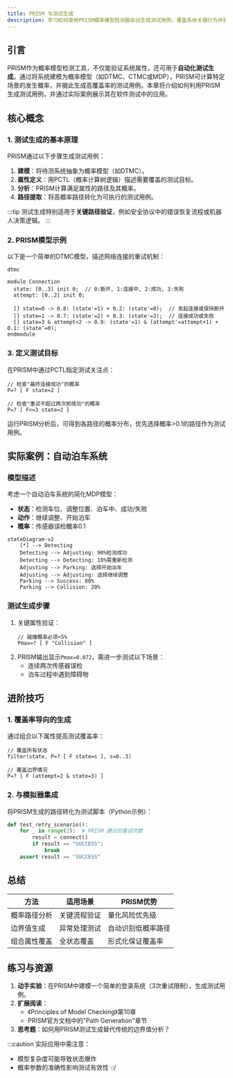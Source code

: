 ```yaml
---
title: PRISM 与测试生成
description: 学习如何使用PRISM概率模型检测器自动生成测试用例，覆盖系统关键行为并验证概率属性。
---
```


## 引言

PRISM作为概率模型检测工具，不仅能验证系统属性，还可用于**自动化测试生成**。通过将系统建模为概率模型（如DTMC、CTMC或MDP），PRISM可计算特定场景的发生概率，并据此生成高覆盖率的测试用例。本章将介绍如何利用PRISM生成测试用例，并通过实际案例展示其在软件测试中的应用。

## 核心概念

### 1. 测试生成的基本原理
PRISM通过以下步骤生成测试用例：
1. **建模**：将待测系统抽象为概率模型（如DTMC）。
2. **属性定义**：用PCTL（概率计算树逻辑）描述需要覆盖的测试目标。
3. **分析**：PRISM计算满足属性的路径及其概率。
4. **路径提取**：将高概率路径转化为可执行的测试用例。

:::tip
测试生成特别适用于**关键路径验证**，例如安全协议中的错误恢复流程或机器人决策逻辑。
:::

### 2. PRISM模型示例
以下是一个简单的DTMC模型，描述网络连接的重试机制：

```prism
dtmc

module Connection
  state: [0..3] init 0;  // 0:断开, 1:连接中, 2:成功, 3:失败
  attempt: [0..2] init 0;

  [] state=0 -> 0.8: (state'=1) + 0.2: (state'=0);  // 发起连接或保持断开
  [] state=1 -> 0.7: (state'=2) + 0.3: (state'=3);  // 连接成功或失败
  [] state=3 & attempt<2 -> 0.9: (state'=1) & (attempt'=attempt+1) + 0.1: (state'=0);
endmodule
```

### 3. 定义测试目标
在PRISM中通过PCTL指定测试关注点：

```prism
// 检查"最终连接成功"的概率
P=? [ F state=2 ]

// 检查"重试不超过两次即成功"的概率
P=? [ F<=3 state=2 ]
```

运行PRISM分析后，可得到各路径的概率分布，优先选择概率>0.1的路径作为测试用例。

## 实际案例：自动泊车系统

### 模型描述
考虑一个自动泊车系统的简化MDP模型：
- **状态**：检测车位、调整位置、泊车中、成功/失败
- **动作**：继续调整、开始泊车
- **概率**：传感器误检概率0.1

```mermaid
stateDiagram-v2
    [*] --> Detecting
    Detecting --> Adjusting: 90%检测成功
    Detecting --> Detecting: 10%需重新检测
    Adjusting --> Parking: 选择开始泊车
    Adjusting --> Adjusting: 选择继续调整
    Parking --> Success: 80%
    Parking --> Collision: 20%
```

### 测试生成步骤
1. 关键属性验证：
   ```prism
   // 碰撞概率必须<5%
   Pmax=? [ F "Collision" ]
   ```
2. PRISM输出显示`Pmax=0.072`，需进一步测试以下场景：
   - 连续两次传感器误检
   - 泊车过程中遇到障碍物

## 进阶技巧

### 1. 覆盖率导向的生成
通过组合以下属性提高测试覆盖率：
```prism
// 覆盖所有状态
filter(state, P=? [ F state=s ], s=0..3)

// 覆盖边界情况
P=? [ F (attempt=2 & state=3) ]
```

### 2. 与模拟器集成
将PRISM生成的路径转化为测试脚本（Python示例）：
```python
def test_retry_scenario():
    for _ in range(2):  # PRISM 建议的重试次数
        result = connect()
        if result == "SUCCESS":
            break
    assert result == "SUCCESS"
```

## 总结

| 方法              | 适用场景                  | PRISM优势               |
|-------------------|--------------------------|-------------------------|
| 概率路径分析       | 关键流程验证              | 量化风险优先级          |
| 边界值生成         | 异常处理测试              | 自动识别低概率路径      |
| 组合属性覆盖       | 全状态覆盖                | 形式化保证覆盖率        |

## 练习与资源

1. **动手实验**：在PRISM中建模一个简单的登录系统（3次重试限制），生成测试用例。
2. **扩展阅读**：
   - 《Principles of Model Checking》第10章
   - PRISM官方文档中的"Path Generation"章节
3. **思考题**：如何用PRISM测试生成替代传统的边界值分析？

:::caution
实际应用中需注意：
- 模型复杂度可能导致状态爆炸
- 概率参数的准确性影响测试有效性
::/